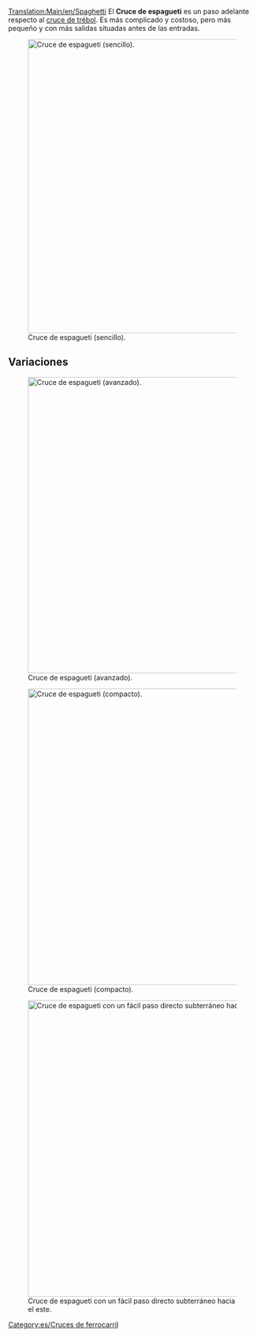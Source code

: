 [[Translation:Main/en/Spaghetti]]
{{en/-}}{{es/Menú de Cruces}}
El '''Cruce de espagueti''' es un paso adelante respecto al [[Main/es/Cruce de trébol|cruce de trébol]]. Es más complicado y costoso, pero más pequeño y con más salidas situadas antes de las entradas.

[[File:en/Spaghetti.png|none|thumb|595px|Cruce de espagueti (sencillo).]]

{{Template:Criterios sobre cruces/Es|Caro|3|1|0|1|1|1|1|0|0|2|0||Los trenes averiados sólo afectan al giro a la izquierda en uno de los ejes.|
*Maneja un gran número de trenes a la vez.
*Funciona como una U en 2 de las 4 direcciones principales.
*Necesita mucho espacio.
*Las salidas están antes de las entradas en uno de los ejes.
*Constrúyalo de modo que el tren más largo quepa por completo en uno de los tramos que giran sin bloquear la línea principal detrás de él.
*Área: 16 x 16
}}

==Variaciones==
[[File:en/Spaghetti 2.png|none|thumb|600px|Cruce de espagueti (avanzado).]]

[[File:en/spaghetti compact.jpeg|none|thumb|600px|Cruce de espagueti (compacto).]]

[[File:en/altered spaghetti.png|none|thumb|600px|Cruce de espagueti con un fácil paso directo subterráneo hacia el este.]]

[[Category:es/Cruces de ferrocarril]]
